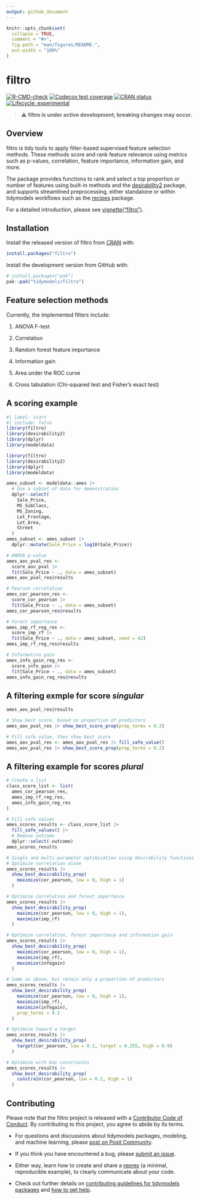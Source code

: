 ```yaml
---
output: github_document
---
```


<!-- README.md is generated from README.Rmd. Please edit that file -->

```r
knitr::opts_chunk$set(
  collapse = TRUE,
  comment = "#>",
  fig.path = "man/figures/README-",
  out.width = "100%"
)
```

# filtro

<!-- badges: start -->
[![R-CMD-check](https://github.com/tidymodels/filtro/actions/workflows/R-CMD-check.yaml/badge.svg)](https://github.com/tidymodels/filtro/actions/workflows/R-CMD-check.yaml)
[![Codecov test coverage](https://codecov.io/gh/tidymodels/filtro/graph/badge.svg)](https://app.codecov.io/gh/tidymodels/filtro)
[![CRAN status](https://www.r-pkg.org/badges/version/filtro)](https://CRAN.R-project.org/package=filtro)
[![Lifecycle: experimental](https://img.shields.io/badge/lifecycle-experimental-orange.svg)](https://lifecycle.r-lib.org/articles/stages.html#experimental)
<!-- badges: end -->

> ⚠️ **filtro is under active development; breaking changes may occur.**

## Overview

filtro is tidy tools to apply filter-based supervised feature
selection methods. These methods score and rank feature relevance
using metrics such as p-values, correlation, feature importance, information gain, 
and more.

The package provides functions to rank and select a top proportion or number 
of features using built-in methods and the
[desirability2](https://desirability2.tidymodels.org) package, and 
supports streamlined preprocessing, either standalone or within tidymodels
workflows such as the [recipes](https://recipes.tidymodels.org) package. 

For a detailed introduction, please see [vignette("filtro")](https://filtro.tidymodels.org/dev/articles/filtro.html). 

## Installation

Install the released version of filtro from [CRAN](https://CRAN.R-project.org) with:

``` r
install.packages("filtro")
```

Install the development version from GitHub with:

``` r
# install.packages("pak")
pak::pak("tidymodels/filtro")
```

## Feature selection methods

Currently, the implemented filters include:

1. ANOVA F-test 

2. Correlation

3. Random forest feature importance 

4. Information gain

5. Area under the ROC curve 

6. Cross tabulation (Chi-squared test and Fisher's exact test) 

## A scoring example

```r
#| label: start
#| include: false
library(filtro)
library(desirability2)
library(dplyr)
library(modeldata)
```

```r
library(filtro)
library(desirability2)
library(dplyr)
library(modeldata)
```

```r
ames_subset <- modeldata::ames |>
  # Use a subset of data for demonstration
  dplyr::select(
    Sale_Price,
    MS_SubClass,
    MS_Zoning,
    Lot_Frontage,
    Lot_Area,
    Street
  )
ames_subset <- ames_subset |>
  dplyr::mutate(Sale_Price = log10(Sale_Price))
```

```r
# ANOVA p-value
ames_aov_pval_res <-
  score_aov_pval |>
  fit(Sale_Price ~ ., data = ames_subset)
ames_aov_pval_res@results
```

```r
# Pearson correlation
ames_cor_pearson_res <-
  score_cor_pearson |>
  fit(Sale_Price ~ ., data = ames_subset)
ames_cor_pearson_res@results
```

```r
# Forest importance
ames_imp_rf_reg_res <-
  score_imp_rf |>
  fit(Sale_Price ~ ., data = ames_subset, seed = 42)
ames_imp_rf_reg_res@results
```

```r
# Information gain
ames_info_gain_reg_res <-
  score_info_gain |>
  fit(Sale_Price ~ ., data = ames_subset)
ames_info_gain_reg_res@results
```

## A filtering exmple for score *singular* 

```r
ames_aov_pval_res@results
```

```r
# Show best score, based on proportion of predictors
ames_aov_pval_res |> show_best_score_prop(prop_terms = 0.2)
```

```r
# Fill safe value, then show best score 
ames_aov_pval_res <- ames_aov_pval_res |> fill_safe_value()
ames_aov_pval_res |> show_best_score_prop(prop_terms = 0.2)
```

## A filtering example for scores *plural* 

```r
# Create a list
class_score_list <- list(
  ames_cor_pearson_res,
  ames_imp_rf_reg_res,
  ames_info_gain_reg_res
)
```

```r
# Fill safe values
ames_scores_results <- class_score_list |>
  fill_safe_values() |>
  # Remove outcome
  dplyr::select(-outcome)
ames_scores_results
```

```r
# Single and multi-parameter optimization using desirability functions
# Optimize correlation alone
ames_scores_results |>
  show_best_desirability_prop(
    maximize(cor_pearson, low = 0, high = 1)
  )

# Optimize correlation and forest importance
ames_scores_results |>
  show_best_desirability_prop(
    maximize(cor_pearson, low = 0, high = 1),
    maximize(imp_rf)
  )

# Optimize correlation, forest importance and information gain
ames_scores_results |>
  show_best_desirability_prop(
    maximize(cor_pearson, low = 0, high = 1),
    maximize(imp_rf),
    maximize(infogain)
  )

# Same as above, but retain only a proportion of predictors
ames_scores_results |>
  show_best_desirability_prop(
    maximize(cor_pearson, low = 0, high = 1),
    maximize(imp_rf),
    maximize(infogain),
    prop_terms = 0.2
  )

# Optimize toward a target
ames_scores_results |>
  show_best_desirability_prop(
    target(cor_pearson, low = 0.2, target = 0.255, high = 0.9)
  )

# Optimize with box constraints
ames_scores_results |>
  show_best_desirability_prop(
    constrain(cor_pearson, low = 0.2, high = 1)
  )
```

## Contributing

Please note that the filtro project is released with a [Contributor Code of Conduct](https://filtro.tidymodels.org/CODE_OF_CONDUCT.html). By contributing to this project, you agree to abide by its terms.

- For questions and discussions about tidymodels packages, modeling, and machine learning, please [post on Posit Community](https://forum.posit.co/new-topic?category_id=15&tags=tidymodels,question).

- If you think you have encountered a bug, please [submit an issue](https://github.com/tidymodels/filtro/issues).

- Either way, learn how to create and share a [reprex](https://reprex.tidyverse.org/articles/articles/learn-reprex.html) (a minimal, reproducible example), to clearly communicate about your code.

- Check out further details on [contributing guidelines for tidymodels packages](https://www.tidymodels.org/contribute/) and [how to get help](https://www.tidymodels.org/help/).
